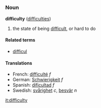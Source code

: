 =={{en}}==
===Noun===
'''difficulty''' ([[difficulties]])

# the state of being [[difficult]], or hard to do

====Related terms====
*[[difficul]]

====Translations====
*French: [[difficulté]] ''f''
*German: [[Schwierigkeit]] ''f''
*Spanish: [[dificultad]] ''f''
*Swedish: [[svårighet]] ''c'', [[besvär]] ''n''

[[it:difficulty]]